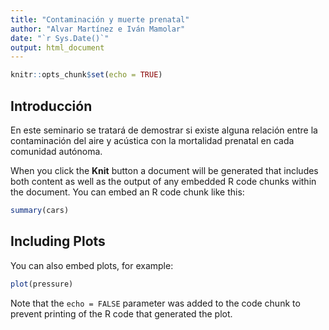 ```yaml
---
title: "Contaminación y muerte prenatal"
author: "Alvar Martínez e Iván Mamolar"
date: "`r Sys.Date()`"
output: html_document
---
```


```r
knitr::opts_chunk$set(echo = TRUE)
```

## Introducción

En este seminario se tratará de demostrar si existe alguna relación entre la contaminación del aire y acústica con la mortalidad prenatal en cada comunidad autónoma.


When you click the **Knit** button a document will be generated that includes both content as well as the output of any embedded R code chunks within the document. You can embed an R code chunk like this:

```r
summary(cars)
```

## Including Plots

You can also embed plots, for example:

```r
plot(pressure)
```

Note that the `echo = FALSE` parameter was added to the code chunk to prevent printing of the R code that generated the plot.
